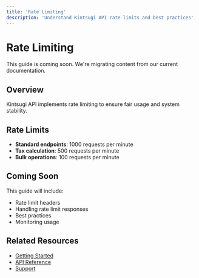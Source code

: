```yaml
---
title: 'Rate Limiting'
description: 'Understand Kintsugi API rate limits and best practices'
---
```


# Rate Limiting

<Note>
This guide is coming soon. We're migrating content from our current documentation.
</Note>

## Overview

Kintsugi API implements rate limiting to ensure fair usage and system stability.

## Rate Limits

- **Standard endpoints**: 1000 requests per minute
- **Tax calculation**: 500 requests per minute
- **Bulk operations**: 100 requests per minute

## Coming Soon

This guide will include:
- Rate limit headers
- Handling rate limit responses
- Best practices
- Monitoring usage

## Related Resources

- [Getting Started](/docs/getting-started)
- [API Reference](/reference)
- [Support](https://trykintsugi.com/support)
